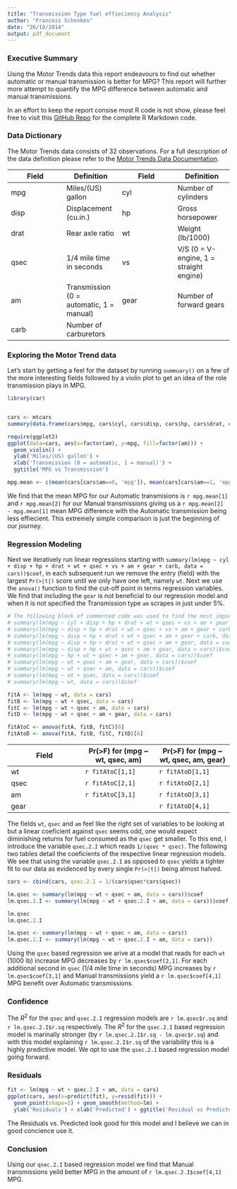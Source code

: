 ```yaml
---
title: "Transmission Type fuel effieciency Analysis"
author: "Francois Schonken"
date: "26/10/2014"
output: pdf_document
---
```


### Executive Summary
Using the Motor Trends data this report endeavours to find out whether automatic or manual transmission is better for MPG? This report will further more attempt to quantify the MPG difference between automatic and manual transmissions. 

In an effort to keep the report consise most R code is not show, please feel free to visit this [GitHub Repo](https://github.com/schonken/Regression_Models_Project) for the complete R Markdown code.

### Data Dictionary
The Motor Trends data consists of 32 observations. For a full description of the data definition please refer to the [Motor Trends Data Documentation](https://stat.ethz.ch/R-manual/R-devel/library/datasets/html/mtcars.html).


Field | Definition | Field | Definition
----- | ----- | ----- | ----- 
mpg | Miles/(US) gallon | cyl | Number of cylinders
disp | Displacement (cu.in.) | hp | Gross horsepower
drat | Rear axle ratio | wt | Weight (lb/1000)
qsec | 1/4 mile time in seconds | vs | V/S (0 = V-engine, 1 = straight engine)
am | Transmission (0 = automatic, 1 = manual) | gear | Number of forward gears
carb | Number of carburetors

### Exploring the Motor Trend data
Let's start by getting a feel for the dataset by running ```summuary()``` on a few of the more interesting fields followed by a violin plot to get an idea of the role transmission plays in MPG. 
```r
library(car)


cars <- mtcars
summary(data.frame(cars$mpg, cars$cyl, cars$disp, cars$hp, cars$drat, cars$wt, cars$qsec, cars$carb))

require(ggplot2)
ggplot(data=cars, aes(x=factor(am), y=mpg, fill=factor(am))) +
  geom_violin() +
  ylab('Miles/(US) gallon') + 
  xlab('Transmission (0 = automatic, 1 = manual)') + 
  ggtitle('MPG vs Transmission')

mpg.mean <- c(mean(cars[cars$am==0, 'mpg']), mean(cars[cars$am==1, 'mpg']))
```

We find that the mean MPG for our Automatic transmisions is `r mpg.mean[1]` and `r mpg.mean[2]` for our Manual transmissions giving us a `r mpg.mean[2] - mpg.mean[1]` mean MPG difference with the Automatic transmission being less effiecient. This extremely simple comparison is just the beginning of our journey.

### Regression Modeling
Next we iteratively run linear regressions starting with ```summary(lm(mpg ~ cyl + disp + hp + drat + wt + qsec + vs + am + gear + carb, data = cars))$coef```, in each subsequent run we remove the entry (field) with the largest ```Pr(>|t|)``` score until we only have one left, namely ```wt```. Next we use the ```anova()``` function to find the cut-off point in terms regression variables. We find that including the ```gear``` is not beneficial to our regression model and when it is not specified the Transmission type ```am``` scrapes in just under 5%.  

```r
# The following block of commented code was used to find the most important fields for our regression
# summary(lm(mpg ~ cyl + disp + hp + drat + wt + qsec + vs + am + gear + carb, data = cars))$coef
# summary(lm(mpg ~ disp + hp + drat + wt + qsec + vs + am + gear + carb, data = cars))$coef
# summary(lm(mpg ~ disp + hp + drat + wt + qsec + am + gear + carb, data = cars))$coef
# summary(lm(mpg ~ disp + hp + drat + wt + qsec + am + gear, data = cars))$coef
# summary(lm(mpg ~ disp + hp + wt + qsec + am + gear, data = cars))$coef
# summary(lm(mpg ~ hp + wt + qsec + am + gear, data = cars))$coef
# summary(lm(mpg ~ wt + qsec + am + gear, data = cars))$coef
# summary(lm(mpg ~ wt + qsec + am, data = cars))$coef
# summary(lm(mpg ~ wt + qsec, data = cars))$coef
# summary(lm(mpg ~ wt, data = cars))$coef

fitA <- lm(mpg ~ wt, data = cars)
fitB <- lm(mpg ~ wt + qsec, data = cars)
fitC <- lm(mpg ~ wt + qsec + am, data = cars)
fitD <- lm(mpg ~ wt + qsec + am + gear, data = cars)

fitAtoC <- anova(fitA, fitB, fitC)[6]
fitAtoD <- anova(fitA, fitB, fitC, fitD)[6]
```
Field | Pr(>F) for (mpg ~ wt, qsec, am) | Pr(>F) for (mpg ~ wt, qsec, am, gear)
----- | ----- | -----
wt | `r fitAtoC[1,1]` | `r fitAtoD[1,1]`
qsec | `r fitAtoC[2,1]` | `r fitAtoD[2,1]`
am | `r fitAtoC[3,1]` | `r fitAtoD[3,1]`
gear | | `r fitAtoD[4,1]`

The fields ```wt```, ```qsec``` and ```am``` feel like the right set of variables to be looking at but a linear coeficient against ```qsec``` seems odd, one would expect diminishing returns for fuel consumed as the ```qsec``` get smaller. To this end, I introduce the variable ```qsec.2.I``` which reads ```1/(qsec * qsec)```. The following two tables detail the coeficients of the respective linear regression models. We see that using the variable ```qsec.2.I``` as opposed to ```qsec``` yields a tighter fit to our data as evidenced by every single ```Pr(>|t|)``` being almost halved.

```r
cars <- cbind(cars, qsec.2.I = 1/(cars$qsec*cars$qsec))

lm.qsec <- summary(lm(mpg ~ wt + qsec + am, data = cars))$coef
lm.qsec.2.I <- summary(lm(mpg ~ wt + qsec.2.I + am, data = cars))$coef

lm.qsec
lm.qsec.2.I

lm.qsec <- summary(lm(mpg ~ wt + qsec + am, data = cars))
lm.qsec.2.I <- summary(lm(mpg ~ wt + qsec.2.I + am, data = cars))
```

Using the ```qsec``` based regression we arive at a model that reads for each ```wt``` (1000 lb) increase MPG decreases by `r lm.qsec$coef[2,1]`. For each additional second in ```qsec``` (1/4 mile time in seconds) MPG increases by `r lm.qsec$coef[3,1]` and Manual transmissions yield a `r lm.qsec$coef[4,1]` MPG benefit over Automatic transmissions. 

### Confidence
The $R^2$ for the ```qsec``` and ```qsec.2.I``` regression models are `r lm.qsec$r.sq` and `r lm.qsec.2.I$r.sq` respectively. The $R^2$ for the ```qsec.2.I``` based regression model is marinally stronger (by `r lm.qsec.2.I$r.sq - lm.qsec$r.sq`) and with this model explaining `r lm.qsec.2.I$r.sq` of the variability this is a highly predictive model. We opt to use the ```qsec.2.I``` based regression model going forward.

### Residuals
```r
fit <- lm(mpg ~ wt + qsec.2.I + am, data = cars)
ggplot(cars, aes(x=predict(fit), y=resid(fit))) +
  geom_point(shape=1) + geom_smooth(method=lm) +
  ylab('Residuals') + xlab('Predicted') + ggtitle('Residual vs Predicted')
```

The Residuals vs. Predicted look good for this model and I believe we can in good concience use it.

### Conclusion
Using our ```qsec.2.I``` based regression model we find that Manual transmissions yeild better MPG in the amount of `r lm.qsec.2.I$coef[4,1]` MPG.


